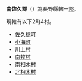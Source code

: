 {{日本郡
| 郡 = 南佐久郡
| 日文原名 = 南佐久郡
| 平假名 = みなみさくぐん
| 羅馬字拼音 = Minamisaku-gun
| 地圖 =
| 都道府縣 = 長野縣
| 編號 = 
| 町 = 2
| 村 = 4
| 經度 = 
| 緯度 = 
| 註記 = 
|}}
'''南佐久郡'''（{{jpn|j=南佐久郡|hg=みなみさくぐん|rm=Minamisaku gun|f=y}}）為長野縣轄一[[郡|郡]]。

現轄有以下2町4村。
*[[佐久穗町|佐久穗町]]
*[[小海町|小海町]]
*[[川上村_(長野縣)|川上村]]
*[[南牧村_(長野縣)|南牧村]]
*[[南相木村|南相木村]]
*[[北相木村|北相木村]]

{{長野縣}}